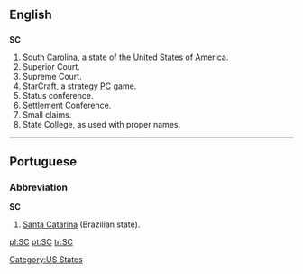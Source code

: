 ==English==

==={{abbreviation}}===
'''SC'''

# [[South Carolina]], a state of the [[United States of America]].
# Superior Court.
# Supreme Court.
# StarCraft, a strategy [[PC]] game.
# Status conference.
# Settlement Conference.
# Small claims.
# State College, as used with proper names.

[[Category:US States]]

----

==Portuguese==

===Abbreviation===
'''SC'''

# [[Santa Catarina]] (Brazilian state).

[[pl:SC]]
[[pt:SC]]
[[tr:SC]]